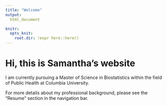 ```yaml
---
title: "Welcome"
output: 
  html_document

knitr:
  opts_knit:
    root.dir: !expr here::here()
---
```


# Hi, this is Samantha's website

I am currently pursuing a Master of Science in Biostatistics within the field of Public Health at Columbia University.

For more details about my professional background, please see the "Resume" section in the navigation bar.